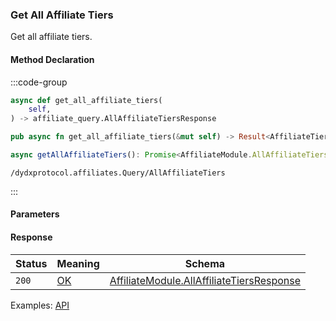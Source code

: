 ### Get All Affiliate Tiers

Get all affiliate tiers.

#### Method Declaration

:::code-group

```python [Python]
async def get_all_affiliate_tiers(
    self,
) -> affiliate_query.AllAffiliateTiersResponse
```

```rust [Rust]
pub async fn get_all_affiliate_tiers(&mut self) -> Result<AffiliateTiers, Error>
```

```typescript [TypeScript]
async getAllAffiliateTiers(): Promise<AffiliateModule.AllAffiliateTiersResponse>
```

```uri
/dydxprotocol.affiliates.Query/AllAffiliateTiers
```

:::

#### Parameters

#### Response

| Status    | Meaning   | Schema                                        |
| --------- | --------- | --------------------------------------------- |
| `200`     | [OK]      | [AffiliateModule.AllAffiliateTiersResponse]   |

Examples: [API]

[API]: https://test-dydx-rest.kingnodes.com/dydxprotocol/affiliates/all_affiliate_tiers

[OK]: /type/ok
[AffiliateModule.AllAffiliateTiersResponse]: /types/cosmos
